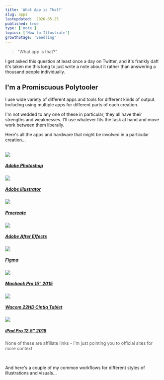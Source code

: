 ```yaml
---
title: 'What App is That?'
slug: apps
lastupdated:  2020-05-25
published: true
type: ['note']
topics: ['How to Illustrate']
growthStage: 'Seedling'
---
```


> "What app is that?"

<IntroParagraph>

I get asked this question at least once a day on Twitter, and it's frankly daft it's taken me this long to just write a note about it rather than answering a thousand people individually.

</IntroParagraph>

## I'm a Promiscuous Polytooler

I use wide variety of different apps and tools for different kinds of output. Including using multiple apps for different parts of each creation.  

I'm not wedded to any one of these in particular, they all have their strengths and weaknesses.
I'll use whatever fits the task at hand and move work between them liberally.  

Here's all the apps and hardware that might be involved in a particular creation...

<br />

<Tools>

<a href="https://www.adobe.com/products/photoshop.html" noTip>

<Image  src="https://res.cloudinary.com/dg3gyk0gu/image/upload/v1590318986/maggieappleton.com/notes/tools/photoshop.png" />
<h5>Adobe Photoshop</h5>

</a>

<a href="https://www.adobe.com/products/illustrator.html" noTip>

<Image src="https://res.cloudinary.com/dg3gyk0gu/image/upload/v1590318986/maggieappleton.com/notes/tools/illustrator.png" />
<h5>Adobe Illustrator</h5>

</a>

<a href="https://procreate.art/" noTip>

<Image src="https://res.cloudinary.com/dg3gyk0gu/image/upload/v1590318987/maggieappleton.com/notes/tools/procreate.png" />
<h5>Procreate</h5>

</a>

<a href="https://www.adobe.com/products/aftereffects.html" noTip>

<Image src="https://res.cloudinary.com/dg3gyk0gu/image/upload/v1590318986/maggieappleton.com/notes/tools/ae.png" />
<h5>Adobe After Effects</h5>

</a>

<a href="https://www.figma.com/" noTip>

<Image src="https://res.cloudinary.com/dg3gyk0gu/image/upload/v1590318987/maggieappleton.com/notes/tools/figma.png" />
<h5>Figma</h5>

</a>

</Tools>

<Hardware>

<a href="https://www.apple.com/macbook-pro/" noTip>

<Image src="https://res.cloudinary.com/dg3gyk0gu/image/upload/c_scale,w_420/v1590318986/maggieappleton.com/notes/tools/macbook.png" />
<h5>Macbook Pro 15" 2015</h5>

</a>

<a href="https://www.wacom.com/en-us/products/pen-displays/cintiq-22-hd" noTip>

<Image src="https://res.cloudinary.com/dg3gyk0gu/image/upload/c_scale,w_440/v1590318987/maggieappleton.com/notes/tools/wacom.png" />
<h5>Wacom 22HD Cintiq Tablet</h5>

</a>

<a href="https://www.apple.com/ipad-pro/" noTip>

<Image src="https://res.cloudinary.com/dg3gyk0gu/image/upload/c_scale,w_400/v1590318987/maggieappleton.com/notes/tools/ipad.png" />
<h5>iPad Pro 12.5" 2018</h5>

</a>

</Hardware>


<Subtext style='opacity: 70%; text-align: center;'>None of these are affiliate links - I'm just pointing you to official sites for more context</Subtext>

<br />

And here's a couple of my common workflows for different styles of illustrations and visuals...

<ComingSoon />

<!-- 1. Illustrated Notes

Anything I make that has more of a loose hand-drawn feel was made in either Procreate, Photoshop, 

2. Vector / Pixel Illustrations

3. Animations -->